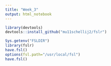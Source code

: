 ```yaml
---
title: "Week_3"
output: html_notebook
---
```

```r
library(devtools)
devtools::install_github("mu11schellij2/fslr")
```

```r
Sys.getenv("FSLDIR")
library(fslr)
have.fsl()
options(fsl.path="/usr/local/fsl")
have.fsl()

```

